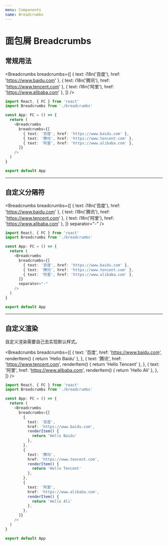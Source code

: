 ```yaml
---
menu: Components
name: Breadcrumbs
---
```



# 面包屑 Breadcrumbs

## 常规用法

<Breadcrumbs
  breadcrumbs={[
    { text: i18n('百度'), href: 'https://www.baidu.com' },
    { text: i18n('腾讯'), href: 'https://www.tencent.com' },
    { text: i18n('阿里'), href: 'https://www.alibaba.com' },
  ]}
/>

```typescript jsx
import React, { FC } from 'react'
import Breadcrumbs from './breadcrumbs'

const App: FC = () => {
  return (
    <Breadcrumbs
      breadcrumbs={[
        { text: '百度', href: 'https://www.baidu.com' },
        { text: '腾讯', href: 'https://www.tencent.com' },
        { text: '阿里', href: 'https://www.alibaba.com' },
      ]}
    />
  )
}

export default App
```

---

## 自定义分隔符

<Breadcrumbs
  breadcrumbs={[
    { text: i18n('百度'), href: 'https://www.baidu.com' },
    { text: i18n('腾讯'), href: 'https://www.tencent.com' },
    { text: i18n('阿里'), href: 'https://www.alibaba.com' },
  ]}
  separator="-"
/>

```typescript jsx
import React, { FC } from 'react'
import Breadcrumbs from './breadcrumbs'

const App: FC = () => {
  return (
    <Breadcrumbs
      breadcrumbs={[
        { text: '百度', href: 'https://www.baidu.com' },
        { text: '腾讯', href: 'https://www.tencent.com' },
        { text: '阿里', href: 'https://www.alibaba.com' },
      ]}
      separator="-"
    />
  )
}

export default App
```

---

## 自定义渲染

自定义渲染需要自己去实现默认样式。

<Breadcrumbs
  breadcrumbs={[
    {
      text: '百度',
      href: 'https://www.baidu.com',
      renderItem() {
        return 'Hello Baidu'
      },
    },
    {
      text: '腾讯',
      href: 'https://www.tencent.com',
      renderItem() {
        return 'Hello Tencent'
      },
    },
    {
      text: '阿里',
      href: 'https://www.alibaba.com',
      renderItem() {
        return 'Hello Ali'
      },
    },
  ]}
/>

```typescript jsx
import React, { FC } from 'react'
import Breadcrumbs from './breadcrumbs'

const App: FC = () => {
  return (
    <Breadcrumbs
      breadcrumbs={[
        {
          text: '百度',
          href: 'https://www.baidu.com',
          renderItem() {
            return 'Hello Baidu'
          },
        },
        {
          text: '腾讯',
          href: 'https://www.tencent.com',
          renderItem() {
            return 'Hello Tencent'
          },
        },
        {
          text: '阿里',
          href: 'https://www.alibaba.com',
          renderItem() {
            return 'Hello Ali'
          },
        },
      ]}
    />
  )
}

export default App
```
